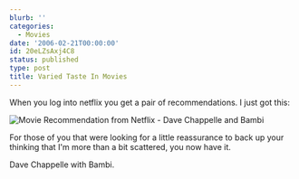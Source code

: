 ```yaml
---
blurb: ''
categories:
  - Movies
date: '2006-02-21T00:00:00'
id: 20eLZsAxj4C8
status: published
type: post
title: Varied Taste In Movies
---
```


When you log into netflix you get a pair of recommendations. I just got this:

<Img src="movies_cropped_2006_02" alt="Movie Recommendation from Netflix - Dave Chappelle and Bambi" />

For those of you that were looking for a little reassurance to back up your thinking that I'm more than a bit scattered, you now have it. 

Dave Chappelle with Bambi.
